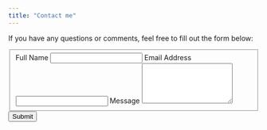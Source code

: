 ```yaml
---
title: "Contact me"
---
```


If you have any questions or comments, feel free to fill out the form below:

<form id="fs-frm" name="simple-contact-form" accept-charset="utf-8" action="https://formspree.io/f/myzyqkyv" method="post">
    <fieldset id="fs-frm-inputs">
      <label for="full-name">Full Name</label>
      <input type="text" name="name" id="full-name" required="">
      <label for="email-address">Email Address</label>
      <input type="email" name="_replyto" id="email-address" required="">
      <label for="message">Message</label>
      <textarea rows="5" name="message" id="message" 
      required=""></textarea>
      <input type="hidden" name="_subject" id="email-subject" value="Contact Form Submission">
    </fieldset>
    <input type="submit" value="Submit">
  </form>

